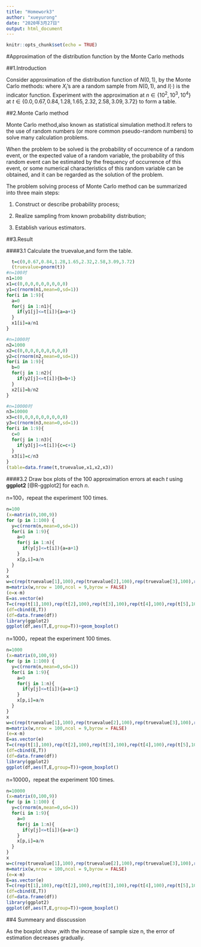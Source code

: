 ```yaml
---
title: "Homework3"
author: "xueyurong"
date: "2020年3月27日"
output: html_document
---
```


```r
knitr::opts_chunk$set(echo = TRUE)
```
#Approximation of the distribution function by the Monte Carlo methods

##1.Introduction

  Consider approximation of the distribution function of
$N(0, 1)$,
\begin{equation}
\Phi(t) = \int_{-\infty}^t \frac{1}{\sqrt{2\pi}} e^{-y^2 / 2} {\rm d} y,
(\#eq:cdf)
\end{equation}
by the Monte Carlo methods:
\begin{equation}
\hat\Phi(t) = \frac{1}{n} \sum_{i=1}^n I(X_i \le t),
\end{equation}
where $X_i$'s are a random sample from $N(0, 1)$, and $I(\cdot)$ is
the indicator function. Experiment with the approximation at
$n \in \{10^2, 10^3, 10^4\}$ at
$t \in \{0.0, 0.67, 0.84, 1.28, 1.65, 2.32, 2.58, 3.09, 3.72\}$ to
form a table.

##2.Monte Carlo method
 
   Monte Carlo method,also known as statistical simulation method.It refers to the use of random numbers (or more common pseudo-random numbers) to solve many calculation problems.
   
   When the problem to be solved is the probability of occurrence of a random event, or the expected value of a random variable, the probability of this random event can be estimated by the frequency of occurrence of this event, or some numerical characteristics of this random variable can be obtained, and it can be regarded as the solution of the problem.
   
   The problem solving process of Monte Carlo method can be summarized into three main steps:
 
 (1) Construct or describe probability process;
 
 (2) Realize sampling from known probability distribution; 
 
 (3) Establish various estimators.
 
##3.Result

####3.1 Calculate the truevalue,and form the table.

```r
  t=c(0,0.67,0.84,1.28,1.65,2.32,2.58,3.09,3.72)
  (truevalue=pnorm(t))
#n=100时
n1=100
x1=c(0,0,0,0,0,0,0,0,0)
y1=c(rnorm(n1,mean=0,sd=1))
for(i in 1:9){
  a=0
  for(j in 1:n1){
    if(y1[j]<=t[i]){a=a+1}
  }
  x1[i]=a/n1
}

#n=1000时
n2=1000
x2=c(0,0,0,0,0,0,0,0,0)
y2=c(rnorm(n2,mean=0,sd=1))
for(i in 1:9){
  b=0
  for(j in 1:n2){
    if(y2[j]<=t[i]){b=b+1}
  }
  x2[i]=b/n2
}

#n=10000时
n3=10000
x3=c(0,0,0,0,0,0,0,0,0)
y3=c(rnorm(n3,mean=0,sd=1))
for(i in 1:9){
  c=0
  for(j in 1:n3){
    if(y3[j]<=t[i]){c=c+1}
  }
  x3[i]=c/n3
}
(table=data.frame(t,truevalue,x1,x2,x3))
```
 
####3.2 Draw box plots of the 100 approximation errors at each $t$ using **ggplot2** [@R-ggplot2] for each $n$.
 
 n=100，repeat the experiment 100 times.
 
```r
n=100
(x=matrix(0,100,9))
for (p in 1:100) {
  y=c(rnorm(n,mean=0,sd=1))
  for(i in 1:9){
    a=0
    for(j in 1:n){
      if(y[j]<=t[i]){a=a+1}
    }
    x[p,i]=a/n
  }
}
x
w=c(rep(truevalue[1],100),rep(truevalue[2],100),rep(truevalue[3],100),rep(truevalue[4],100),rep(truevalue[5],100),rep(truevalue[6],100),rep(truevalue[7],100),rep(truevalue[8],100),rep(truevalue[9],100))
m=matrix(w,nrow = 100,ncol = 9,byrow = FALSE)
(e=x-m)
E=as.vector(e)
T=c(rep(t[1],100),rep(t[2],100),rep(t[3],100),rep(t[4],100),rep(t[5],100),rep(t[6],100),rep(t[7],100),rep(t[8],100),rep(t[9],100))
(df=cbind(E,T))
(df=data.frame(df))
library(ggplot2)
ggplot(df,aes(T,E,group=T))+geom_boxplot()
```

 n=1000，repeat the experiment 100 times.

```r
n=1000
(x=matrix(0,100,9))
for (p in 1:100) {
  y=c(rnorm(n,mean=0,sd=1))
  for(i in 1:9){
    a=0
    for(j in 1:n){
      if(y[j]<=t[i]){a=a+1}
    }
    x[p,i]=a/n
  }
}
x
w=c(rep(truevalue[1],100),rep(truevalue[2],100),rep(truevalue[3],100),rep(truevalue[4],100),rep(truevalue[5],100),rep(truevalue[6],100),rep(truevalue[7],100),rep(truevalue[8],100),rep(truevalue[9],100))
m=matrix(w,nrow = 100,ncol = 9,byrow = FALSE)
(e=x-m)
E=as.vector(e)
T=c(rep(t[1],100),rep(t[2],100),rep(t[3],100),rep(t[4],100),rep(t[5],100),rep(t[6],100),rep(t[7],100),rep(t[8],100),rep(t[9],100))
(df=cbind(E,T))
(df=data.frame(df))
library(ggplot2)
ggplot(df,aes(T,E,group=T))+geom_boxplot()
```

n=10000，repeat the experiment 100 times.

```r
n=10000
(x=matrix(0,100,9))
for (p in 1:100) {
  y=c(rnorm(n,mean=0,sd=1))
  for(i in 1:9){
    a=0
    for(j in 1:n){
      if(y[j]<=t[i]){a=a+1}
    }
    x[p,i]=a/n
  }
}
x
w=c(rep(truevalue[1],100),rep(truevalue[2],100),rep(truevalue[3],100),rep(truevalue[4],100),rep(truevalue[5],100),rep(truevalue[6],100),rep(truevalue[7],100),rep(truevalue[8],100),rep(truevalue[9],100))
m=matrix(w,nrow = 100,ncol = 9,byrow = FALSE)
(e=x-m)
E=as.vector(e)
T=c(rep(t[1],100),rep(t[2],100),rep(t[3],100),rep(t[4],100),rep(t[5],100),rep(t[6],100),rep(t[7],100),rep(t[8],100),rep(t[9],100))
(df=cbind(E,T))
(df=data.frame(df))
library(ggplot2)
ggplot(df,aes(T,E,group=T))+geom_boxplot()
```
   
##4 Summeary and disscussion

   As the boxplot show ,with the increase of sample size n, the error of estimation decreases gradually.